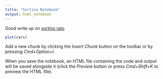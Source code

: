 ```yaml
---
title: "Sortino Notebook"
output: html_notebook
---
```


Good write up on [sortino rato](http://www.cmegroup.com/education/files/sortino-a-sharper-ratio.pdf)

```r
plot(cars)
```

Add a new chunk by clicking the *Insert Chunk* button on the toolbar or by pressing *Cmd+Option+I*.

When you save the notebook, an HTML file containing the code and output will be saved alongside it (click the *Preview* button or press *Cmd+Shift+K* to preview the HTML file).
